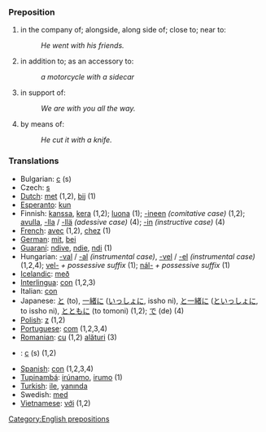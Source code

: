 === Preposition ===
#in the company of; alongside, along side of; close to; near to:
#:''He went with his friends.''
#in addition to; as an accessory to:
#:''a motorcycle with a sidecar''
#in support of:
#:''We are with you all the way.''
#by means of:
#:''He cut it with a knife.''

=== Translations ===
*Bulgarian: [[с]] (s)
*Czech: [[s]]
*[[Dutch]]: [[met]] (1,2), [[bij]] (1)
*[[Esperanto]]: [[kun]]
*Finnish: [[kanssa]], [[kera]] (1,2); [[luona]] (1); [[-ineen]] ''(comitative case)'' (1,2); [[apu|avulla]], [[-lla]] / [[-llä]] ''(adessive case)'' (4); [[-in]] ''(instructive case)'' (4)
*[[French]]: [[avec]] (1,2), [[chez]] (1)
*[[German]]: [[mit]], [[bei]]
*[[Guaraní]]: [[ndive]], [[ndie]], [[ndi]] (1)
*Hungarian: [[-val]] / [[-al]] ''(instrumental case)'', [[-vel]] / [[-el]] ''(instrumental case)'' (1,2,4); [[vel-]] ''+ possessive suffix'' (1); [[nál-]] ''+ possessive suffix'' (1)
*[[Icelandic]]: [[með]]
*[[Interlingua]]: [[con]] (1,2,3)
*Italian: [[con]]
*Japanese: [[と]] (to), [[一緒に]] ([[いっしょに]], issho ni), [[と一緒に]] ([[といっしょに]], to issho ni), [[とともに]] (to tomoni) (1,2); [[で]] (de) (4)
*[[Polish]]: [[z]] (1,2)
*[[Portuguese]]: [[com]] (1,2,3,4)
*[[Romanian]]: [[cu]] (1,2) [[alături]] (3)
*{{ru}}: [[с]] (s) (1,2)
*[[Spanish]]: [[con]] (1,2,3,4)
*[[Tupinambá]]: [[irúnamo]], [[irumo]] (1)
*[[Turkish]]: [[ile]], [[yanında]]
*Swedish: [[med]]
*[[Vietnamese]]: [[với]] (1,2)

[[Category:English prepositions]]
